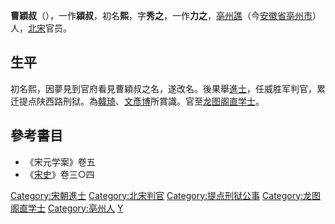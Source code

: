 '''曹穎叔'''（{{bd|？||？||}}），一作'''潁叔'''，初名'''熙'''，字'''秀之'''，一作'''力之'''，[[亳州_(古代)|亳州]][[谯县|譙]]（今[[安徽省|安徽省]][[亳州市|亳州市]]）人，[[北宋|北宋]]官员。

== 生平 ==
初名熙，因夢見到官府看見曹穎叔之名，遂改名。後果舉[[進士|進士]]，任威胜军判官，累迁提点陕西路刑狱。為[[韓琦|韓琦]]、[[文彥博|文彥博]]所賞識。官至[[龙图阁直学士|龙图阁直学士]]。

==參考書目==
* 《宋元学案》卷五
* 《[[宋史|宋史]]》卷三○四

{{DEFAULTSORT:C}}
[[Category:宋朝進士|Category:宋朝進士]]
[[Category:北宋判官|Category:北宋判官]]
[[Category:提点刑狱公事|Category:提点刑狱公事]]
[[Category:龙图阁直学士|Category:龙图阁直学士]]
[[Category:亳州人|Category:亳州人]]
[[Category:曹姓|Y]]